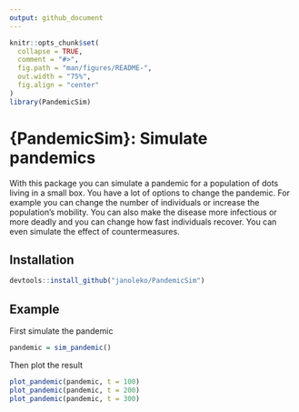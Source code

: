 ```yaml
---
output: github_document
---
```


```r
knitr::opts_chunk$set(
  collapse = TRUE,
  comment = "#>",
  fig.path = "man/figures/README-",
  out.width = "75%",
  fig.align = "center"
)
library(PandemicSim)
```

# {PandemicSim}: Simulate pandemics

With this package you can simulate a pandemic for a population of dots living in a small box.
You have a lot of options to change the pandemic.
For example you can change the number of individuals or increase the population's mobility. You can also make the disease more infectious or more deadly and you can change how fast individuals recover. You can even simulate the effect of countermeasures.

## Installation

```r
devtools::install_github("janoleko/PandemicSim")
```

## Example

First simulate the pandemic
```r
pandemic = sim_pandemic()
```
Then plot the result
```r
plot_pandemic(pandemic, t = 100)
plot_pandemic(pandemic, t = 200)
plot_pandemic(pandemic, t = 300)
```
